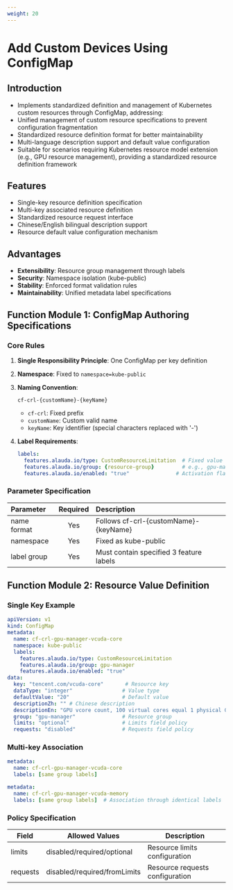 ```yaml
---
weight: 20
---
```


# Add Custom Devices Using ConfigMap

## Introduction
- Implements standardized definition and management of Kubernetes custom resources through ConfigMap, addressing:
- Unified management of custom resource specifications to prevent configuration fragmentation
- Standardized resource definition format for better maintainability
- Multi-language description support and default value configuration
- Suitable for scenarios requiring Kubernetes resource model extension (e.g., GPU resource management), providing a standardized resource definition framework

## Features
- Single-key resource definition specification
- Multi-key associated resource definition
- Standardized resource request interface
- Chinese/English bilingual description support
- Resource default value configuration mechanism

## Advantages
- **Extensibility**: Resource group management through labels
- **Security**: Namespace isolation (kube-public)
- **Stability**: Enforced format validation rules
- **Maintainability**: Unified metadata label specifications


## Function Module 1: ConfigMap Authoring Specifications

### Core Rules
1. **Single Responsibility Principle**: One ConfigMap per key definition
2. **Namespace**: Fixed to `namespace=kube-public`
3. **Naming Convention**:
   ``` 
   cf-crl-{customName}-{keyName} 
   ```
   - `cf-crl`: Fixed prefix
   - `customName`: Custom valid name
   - `keyName`: Key identifier (special characters replaced with '-')

4. **Label Requirements**:
   ```yaml
   labels:
     features.alauda.io/type: CustomResourceLimitation  # Fixed value
     features.alauda.io/group: {resource-group}         # e.g., gpu-manager
     features.alauda.io/enabled: "true"               # Activation flag
   ```

### Parameter Specification
| Parameter      | Required | Description     |
| :---           | :----:   | :---            |
| name format   | Yes      | Follows cf-crl-\{customName\}-\{keyName\} |
| namespace      | Yes       | Fixed as kube-public    |
| label group   | Yes      | Must contain specified 3 feature labels |

## Function Module 2: Resource Value Definition

### Single Key Example
```yaml
apiVersion: v1
kind: ConfigMap
metadata:
  name: cf-crl-gpu-manager-vcuda-core
  namespace: kube-public
  labels:
    features.alauda.io/type: CustomResourceLimitation
    features.alauda.io/group: gpu-manager
    features.alauda.io/enabled: "true"
data:
  key: "tencent.com/vcuda-core"       # Resource key
  dataType: "integer"                # Value type
  defaultValue: "20"                 # Default value
  descriptionZh: "" # Chinese description
  descriptionEn: "GPU vcore count, 100 virtual cores equal 1 physical GPU core" # English description
  group: "gpu-manager"               # Resource group
  limits: "optional"                 # Limits field policy
  requests: "disabled"               # Requests field policy
```

### Multi-key Association
```yaml
metadata:
  name: cf-crl-gpu-manager-vcuda-core
  labels: [same group labels]

metadata:
  name: cf-crl-gpu-manager-vcuda-memory
  labels: [same group labels]  # Association through identical labels
```

### Policy Specification
| Field      | Allowed Values                   | Description                  |
|------------|----------------------------------|------------------------------|
| limits     | disabled/required/optional       | Resource limits configuration |
| requests   | disabled/required/fromLimits     | Resource requests configuration |


